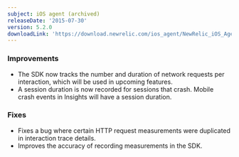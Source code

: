 ```yaml
---
subject: iOS agent (archived)
releaseDate: '2015-07-30'
version: 5.2.0
downloadLink: 'https://download.newrelic.com/ios_agent/NewRelic_iOS_Agent_5.2.0.zip'
---
```


### Improvements

* The SDK now tracks the number and duration of network requests per interaction, which will be used in upcoming features.
* A session duration is now recorded for sessions that crash. Mobile crash events in Insights will have a session duration.

### Fixes

* Fixes a bug where certain HTTP request measurements were duplicated in interaction trace details.
* Improves the accuracy of recording measurements in the SDK.
